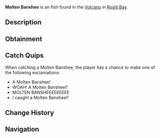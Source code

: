 {{FishInfobox
|image          = Molten Banshee.png
|rarity         = Exotic
|sea            = First Sea
|location       = [[Roslit Volcano]]
|sublocation    = 
|sources        = Fishing Rod
|radar_location = 
|prog_speed     = -35
|xp             = 2000
|weather        = Clear
|time           = 
|season         = Summer
|bait           = Truffle Worm
|base_weight    = 550
|base_value     = 6500
|weight_range   = 250
|base_chance    = 0.01
|base_resil     = 40
}}
'''Molten Banshee''' is an {{Rarity|Exotic}} fish found in the [[Roslit Bay#Roslit Volcano|Volcano]] in [[Roslit Bay]].

== Description ==
{{Description|The Molten Banshee is a complex fish of unknown terrestrial origin, that has resided inside the Roslit Volcano. It possesses a torpedo-like body with many sharp mandibles and scorching hot encrustments. They are rumored to have possibly come from another planet, and may be a bio-mechanical lifeform.|Bestiary Entry}}

== Obtainment ==
{{Fish Availability|
Roslit Bay/Roslit Volcano
|top_rods      = 
Leviathan's Fang Rod\20771.36\111801.2;
Ethereal Prism Rod\20274.57\76635.77;
Seraphic Rod\19122.3\79156.99;
No-Life Rod\18428.97\82101.84;
Tempest Rod\18017.06\77284.6;
Resourceful Rod\16003.77\62543.29;
Destiny Rod\16868.91\68560.96;
Heaven's Rod\14817.9\70950.83;
Trident Rod\17711.41\111680.28;
Free Spirit Rod\16560.26\104421.66;
Rod Of The Depths\15706.85\69728.06;
Rod Of The Forgotten Fang\17726.27\76750.85;
Rod Of The Zenith\16862.08\70869.47;
Challenger's Rod\16879.93\76786.44;
Rod Of The Exalted One\15851.5\71452.34;
Zeus Rod\14985.82\70520.2;
Verdant Shear Rod\14574.8\70702.56;
Blazebringer Rod\14277.07\67513.04;
Depthseeker Rod\13437.73\66779.46;
Avalanche Rod\12057.47\60189.21;
Reinforced Rod\11949.22\60071.45;
Volcanic Rod\11689.62\55826.98;
Magma Rod\9643.37\50725.13;
Steady Rod\3764.43\21567.9
|recommended   = Ethereal Prism Rod
}}

== Catch Quips ==
When catching a Molten Banshee, the player has a chance to make one of the following exclamations:
* A Molten Banshee!
* WOAH! A Molten Banshee!!
* MOLTEN BANSHEEEEEEEEE
* I caught a Molten Banshee!!

== Change History ==
{{Change History|{{subst:Current Version}}}}

== Navigation ==
{{Fish Navbox|Roslit Volcano}}